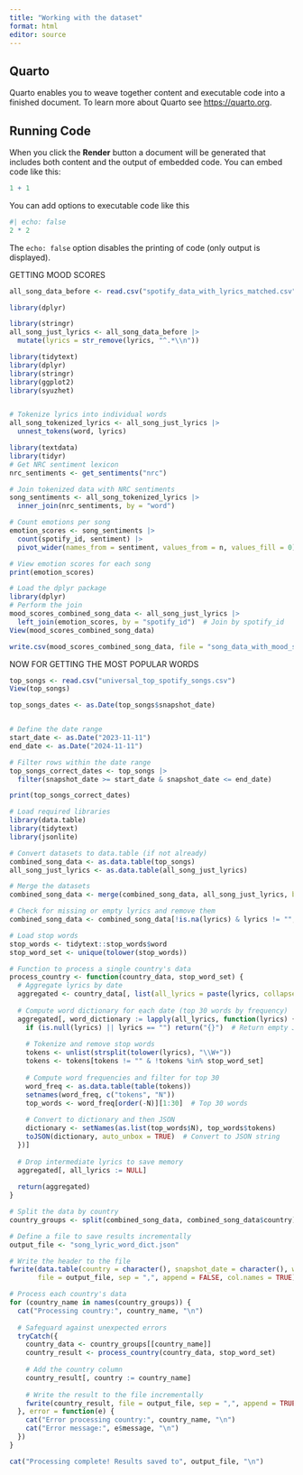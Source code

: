 ```yaml
---
title: "Working with the dataset"
format: html
editor: source
---
```


## Quarto

Quarto enables you to weave together content and executable code into a finished document. To learn more about Quarto see <https://quarto.org>.

## Running Code

When you click the **Render** button a document will be generated that includes both content and the output of embedded code. You can embed code like this:

```r
1 + 1
```

You can add options to executable code like this

```r
#| echo: false
2 * 2
```

The `echo: false` option disables the printing of code (only output is displayed).

GETTING MOOD SCORES

```r
all_song_data_before <- read.csv("spotify_data_with_lyrics_matched.csv")
```

```r
library(dplyr)
```

```r
library(stringr)
all_song_just_lyrics <- all_song_data_before |>
  mutate(lyrics = str_remove(lyrics, "^.*\\n"))
```

```r
library(tidytext)
library(dplyr)
library(stringr)
library(ggplot2)
library(syuzhet)


# Tokenize lyrics into individual words
all_song_tokenized_lyrics <- all_song_just_lyrics |>
  unnest_tokens(word, lyrics)
```

```r
library(textdata)
library(tidyr)
# Get NRC sentiment lexicon
nrc_sentiments <- get_sentiments("nrc")

# Join tokenized data with NRC sentiments
song_sentiments <- all_song_tokenized_lyrics |>
  inner_join(nrc_sentiments, by = "word")

# Count emotions per song
emotion_scores <- song_sentiments |>
  count(spotify_id, sentiment) |>
  pivot_wider(names_from = sentiment, values_from = n, values_fill = 0)

# View emotion scores for each song
print(emotion_scores)
```

```r
# Load the dplyr package
library(dplyr)
# Perform the join
mood_scores_combined_song_data <- all_song_just_lyrics |>
  left_join(emotion_scores, by = "spotify_id")  # Join by spotify_id
View(mood_scores_combined_song_data)
```

```r
write.csv(mood_scores_combined_song_data, file = "song_data_with_mood_scores.csv", row.names = FALSE)
```


NOW FOR GETTING THE MOST POPULAR WORDS

```r
top_songs <- read.csv("universal_top_spotify_songs.csv")
View(top_songs)
```

```r
top_songs_dates <- as.Date(top_songs$snapshot_date)


# Define the date range
start_date <- as.Date("2023-11-11")
end_date <- as.Date("2024-11-11")

# Filter rows within the date range
top_songs_correct_dates <- top_songs |>
  filter(snapshot_date >= start_date & snapshot_date <= end_date)

print(top_songs_correct_dates)
```

```r
# Load required libraries
library(data.table)
library(tidytext)
library(jsonlite)

# Convert datasets to data.table (if not already)
combined_song_data <- as.data.table(top_songs)
all_song_just_lyrics <- as.data.table(all_song_just_lyrics)

# Merge the datasets
combined_song_data <- merge(combined_song_data, all_song_just_lyrics, by = "spotify_id", all.x = TRUE)

# Check for missing or empty lyrics and remove them
combined_song_data <- combined_song_data[!is.na(lyrics) & lyrics != "", ]

# Load stop words
stop_words <- tidytext::stop_words$word
stop_word_set <- unique(tolower(stop_words))

# Function to process a single country's data
process_country <- function(country_data, stop_word_set) {
  # Aggregate lyrics by date
  aggregated <- country_data[, list(all_lyrics = paste(lyrics, collapse = " ")), by = snapshot_date]
  
  # Compute word dictionary for each date (top 30 words by frequency)
  aggregated[, word_dictionary := lapply(all_lyrics, function(lyrics) {
    if (is.null(lyrics) || lyrics == "") return("{}")  # Return empty JSON if no lyrics
    
    # Tokenize and remove stop words
    tokens <- unlist(strsplit(tolower(lyrics), "\\W+"))
    tokens <- tokens[tokens != "" & !tokens %in% stop_word_set]
    
    # Compute word frequencies and filter for top 30
    word_freq <- as.data.table(table(tokens))
    setnames(word_freq, c("tokens", "N"))
    top_words <- word_freq[order(-N)][1:30]  # Top 30 words
    
    # Convert to dictionary and then JSON
    dictionary <- setNames(as.list(top_words$N), top_words$tokens)
    toJSON(dictionary, auto_unbox = TRUE)  # Convert to JSON string
  })]
  
  # Drop intermediate lyrics to save memory
  aggregated[, all_lyrics := NULL]
  
  return(aggregated)
}

# Split the data by country
country_groups <- split(combined_song_data, combined_song_data$country)

# Define a file to save results incrementally
output_file <- "song_lyric_word_dict.json"

# Write the header to the file
fwrite(data.table(country = character(), snapshot_date = character(), word_dictionary = character()), 
       file = output_file, sep = ",", append = FALSE, col.names = TRUE)

# Process each country's data
for (country_name in names(country_groups)) {
  cat("Processing country:", country_name, "\n")
  
  # Safeguard against unexpected errors
  tryCatch({
    country_data <- country_groups[[country_name]]
    country_result <- process_country(country_data, stop_word_set)
    
    # Add the country column
    country_result[, country := country_name]
    
    # Write the result to the file incrementally
    fwrite(country_result, file = output_file, sep = ",", append = TRUE, col.names = FALSE)
  }, error = function(e) {
    cat("Error processing country:", country_name, "\n")
    cat("Error message:", e$message, "\n")
  })
}

cat("Processing complete! Results saved to", output_file, "\n")
```
